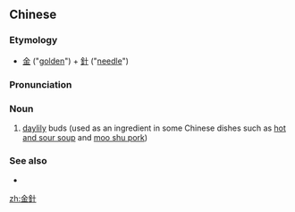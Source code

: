 {{also|金针}}
==Chinese==
{{zh-forms|s=金针}}

===Etymology===
* [[金]] ("[[golden]]") + [[針]] ("[[needle]]")

===Pronunciation===
{{zh-pron
|m=jīnzhēn
|c=gam1 zam1
|mn=kim-chiam
|cat=n
}}

===Noun===
{{zh-noun}}

# [[daylily]] buds (used as an ingredient in some Chinese dishes such as [[w:hot and sour soup|hot and sour soup]] and [[w:moo shu pork|moo shu pork]])

===See also===
* {{zh-l|黃花菜}}

[[zh:金針]]